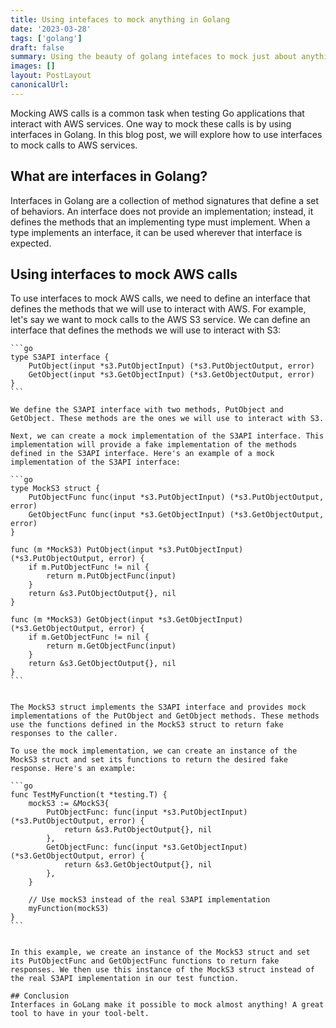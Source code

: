 ```yaml
---
title: Using intefaces to mock anything in Golang
date: '2023-03-28'
tags: ['golang']
draft: false
summary: Using the beauty of golang intefaces to mock just about anything 
images: []
layout: PostLayout
canonicalUrl:
---
```

Mocking AWS calls is a common task when testing Go applications that interact with AWS services. One way to mock these calls is by using interfaces in Golang. In this blog post, we will explore how to use interfaces to mock calls to AWS services.

## What are interfaces in Golang?
Interfaces in Golang are a collection of method signatures that define a set of behaviors. An interface does not provide an implementation; instead, it defines the methods that an implementing type must implement. When a type implements an interface, it can be used wherever that interface is expected.

## Using interfaces to mock AWS calls
To use interfaces to mock AWS calls, we need to define an interface that defines the methods that we will use to interact with AWS. For example, let's say we want to mock calls to the AWS S3 service. We can define an interface that defines the methods we will use to interact with S3:

<pre><code>```go
type S3API interface {
    PutObject(input *s3.PutObjectInput) (*s3.PutObjectOutput, error)
    GetObject(input *s3.GetObjectInput) (*s3.GetObjectOutput, error)
}
```

We define the S3API interface with two methods, PutObject and GetObject. These methods are the ones we will use to interact with S3.

Next, we can create a mock implementation of the S3API interface. This implementation will provide a fake implementation of the methods defined in the S3API interface. Here's an example of a mock implementation of the S3API interface:

```go
type MockS3 struct {
    PutObjectFunc func(input *s3.PutObjectInput) (*s3.PutObjectOutput, error)
    GetObjectFunc func(input *s3.GetObjectInput) (*s3.GetObjectOutput, error)
}

func (m *MockS3) PutObject(input *s3.PutObjectInput) (*s3.PutObjectOutput, error) {
    if m.PutObjectFunc != nil {
        return m.PutObjectFunc(input)
    }
    return &s3.PutObjectOutput{}, nil
}

func (m *MockS3) GetObject(input *s3.GetObjectInput) (*s3.GetObjectOutput, error) {
    if m.GetObjectFunc != nil {
        return m.GetObjectFunc(input)
    }
    return &s3.GetObjectOutput{}, nil
}
```


The MockS3 struct implements the S3API interface and provides mock implementations of the PutObject and GetObject methods. These methods use the functions defined in the MockS3 struct to return fake responses to the caller.

To use the mock implementation, we can create an instance of the MockS3 struct and set its functions to return the desired fake response. Here's an example:

```go
func TestMyFunction(t *testing.T) {
    mockS3 := &MockS3{
        PutObjectFunc: func(input *s3.PutObjectInput) (*s3.PutObjectOutput, error) {
            return &s3.PutObjectOutput{}, nil
        },
        GetObjectFunc: func(input *s3.GetObjectInput) (*s3.GetObjectOutput, error) {
            return &s3.GetObjectOutput{}, nil
        },
    }

    // Use mockS3 instead of the real S3API implementation
    myFunction(mockS3)
}
```


In this example, we create an instance of the MockS3 struct and set its PutObjectFunc and GetObjectFunc functions to return fake responses. We then use this instance of the MockS3 struct instead of the real S3API implementation in our test function.

## Conclusion
Interfaces in GoLang make it possible to mock almost anything! A great tool to have in your tool-belt. 